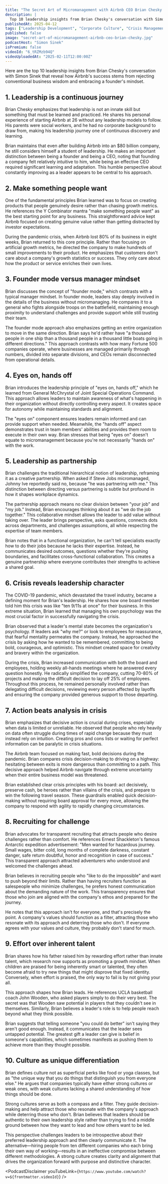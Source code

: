 ```yaml
---
title: "The Secret Art of Micromanagement with Airbnb CEO Brian Chesky | A Bit of Optimism Podcast"
description: |
  Top 10 leadership insights from Brian Chesky's conversation with Simon Sinek that reveal how Airbnb's success stems from rejecting conventional business wisdom and embracing a founder's mindset.
publishedAt: 2025-04-12
tags: ["Leadership Development", "Corporate Culture", "Crisis Management"]
published: false
image: "secret-art-of-micromanagement-airbnb-ceo-brian-chesky.jpg"
podcastHost: "Simon Sinek"
isPremium: false
videoId: "6_tRZMzb94Q"
videoUploadedAt: "2025-02-11T12:00:00Z"
---
```



<PodcastSummaryPageLayout frontmatter={frontmatter}>

Here are the top 10 leadership insights from Brian Chesky's conversation with Simon Sinek that reveal how Airbnb's success stems from rejecting conventional business wisdom and embracing a founder's mindset.

## 1. Leadership is a continuous journey

Brian Chesky emphasizes that leadership is not an innate skill but something that must be learned and practiced. He shares his personal experience of starting Airbnb at 26 without any leadership models to follow. His parents were social workers, and he had no corporate background to draw from, making his leadership journey one of continuous discovery and learning.

Brian maintains that even after building Airbnb into an $80 billion company, he still considers himself a student of leadership. He makes an important distinction between being a founder and being a CEO, noting that founding a company felt relatively intuitive to him, while being an effective CEO required significant learning and adaptation. This humble perspective about constantly improving as a leader appears to be central to his approach.

## 2. Make something people want

One of the fundamental principles Brian learned was to focus on creating products that people genuinely desire rather than chasing growth metrics. He references the Y Combinator mantra "make something people want" as the best starting point for any business. This straightforward advice kept Airbnb focused on creating genuine value rather than getting distracted by investor expectations.

During the pandemic crisis, when Airbnb lost 80% of its business in eight weeks, Brian returned to this core principle. Rather than focusing on artificial growth metrics, he directed the company to make hundreds of small improvements to their product. He emphasizes that customers don't care about a company's growth statistics or success. They only care about how the product or service enriches their own lives.

## 3. Founder mode versus manager mindset

Brian discusses the concept of "founder mode," which contrasts with a typical manager mindset. In founder mode, leaders stay deeply involved in the details of the business without micromanaging. He compares it to a general who fights alongside troops on the battlefield, maintaining enough proximity to understand challenges and provide support while still trusting their team.

The founder mode approach also emphasizes getting an entire organization to move in the same direction. Brian says he'd rather have "a thousand people in one ship than a thousand people in a thousand little boats going in different directions." This approach contrasts with how many Fortune 500 companies operate, where businesses are managed primarily through numbers, divided into separate divisions, and CEOs remain disconnected from operational details.

## 4. Eyes on, hands off

Brian introduces the leadership principle of "eyes on, hands off," which he learned from General McChrystal of Joint Special Operations Command. This approach allows leaders to maintain awareness of what's happening in their organization without directly controlling every aspect. It creates space for autonomy while maintaining standards and alignment.

The "eyes on" component ensures leaders remain informed and can provide support when needed. Meanwhile, the "hands off" aspect demonstrates trust in team members' abilities and provides them room to execute in their own way. Brian stresses that being "eyes on" doesn't equate to micromanagement because you're not necessarily "hands on" with the work.

## 5. Leadership as partnership

Brian challenges the traditional hierarchical notion of leadership, reframing it as a creative partnership. When asked if Steve Jobs micromanaged, Johnny Ive reportedly said no, because "he was partnering with me." This distinction between directing versus partnering is subtle but profound in how it shapes workplace dynamics.

The partnership approach means no clear division between "your job" and "my job." Instead, Brian encourages thinking about it as "we do the job together." This collaborative mindset allows the leader to add value without taking over. The leader brings perspective, asks questions, connects dots across departments, and challenges assumptions, all while respecting the expertise of team members.

Brian notes that in a functional organization, he can't tell specialists exactly how to do their jobs because he lacks their expertise. Instead, he communicates desired outcomes, questions whether they're pushing boundaries, and facilitates cross-functional collaboration. This creates a genuine partnership where everyone contributes their strengths to achieve a shared goal.

## 6. Crisis reveals leadership character

The COVID-19 pandemic, which devastated the travel industry, became a defining moment for Brian's leadership. He shares how one board member told him this crisis was like "ten 9/11s at once" for their business. In this extreme situation, Brian learned that managing his own psychology was the most crucial factor in successfully navigating the crisis.

Brian observed that a leader's mental state becomes the organization's psychology. If leaders ask "why me?" or look to employees for reassurance, that fearful mentality permeates the company. Instead, he approached the crisis by asking how he wanted to be remembered, committing to being bold, courageous, and optimistic. This mindset created space for creativity and bravery within the organization.

During the crisis, Brian increased communication with both the board and employees, holding weekly all-hands meetings where he answered every question honestly. He radically simplified the company, cutting 70-80% of projects and making the difficult decision to lay off 25% of employees. Throughout this process, he remained personally involved rather than delegating difficult decisions, reviewing every person affected by layoffs and ensuring the company provided generous support to those departing.

## 7. Action beats analysis in crisis

Brian emphasizes that decisive action is crucial during crises, especially when data is limited or unreliable. He observed that people who rely heavily on data often struggle during times of rapid change because they must instead rely on intuition. Creating pros and cons lists or waiting for perfect information can be paralytic in crisis situations.

The Airbnb team focused on making fast, bold decisions during the pandemic. Brian compares crisis decision-making to driving on a highway: hesitating between exits is more dangerous than committing to a path. This decisive approach helped Airbnb navigate through extreme uncertainty when their entire business model was threatened.

Brian established clear crisis principles with his board: act decisively, preserve cash, be heroes rather than villains of the crisis, and prepare to win the following travel season. These guardrails enabled quick decision-making without requiring board approval for every move, allowing the company to respond with agility to rapidly changing circumstances.

## 8. Recruiting for challenge

Brian advocates for transparent recruiting that attracts people who desire challenges rather than comfort. He references Ernest Shackleton's famous Antarctic expedition advertisement: "Men wanted for hazardous journey. Small wages, bitter cold, long months of complete darkness, constant danger, safe return doubtful, honor and recognition in case of success." This transparent approach attracted adventurers who understood and welcomed the challenges ahead.

Brian believes in recruiting people who "like to do the impossible" and want to push beyond their limits. Rather than having recruiters function as salespeople who minimize challenges, he prefers honest communication about the demanding nature of the work. This transparency ensures that those who join are aligned with the company's ethos and prepared for the journey.

He notes that this approach isn't for everyone, and that's precisely the point. A company's values should function as a filter, attracting those who resonate with its approach and deterring those who don't. If everyone agrees with your values and culture, they probably don't stand for much.

## 9. Effort over inherent talent

Brian shares how his father raised him by rewarding effort rather than innate talent, which research now supports as promoting a growth mindset. When children are praised for being inherently smart or talented, they often become afraid to try new things that might disprove that fixed identity. Conversely, when effort is praised, the only way to fail is by not giving your all.

This approach shapes how Brian leads. He references UCLA basketball coach John Wooden, who asked players simply to do their very best. The secret was that Wooden saw potential in players that they couldn't see in themselves. Similarly, Brian believes a leader's role is to help people reach beyond what they think possible.

Brian suggests that telling someone "you could do better" isn't saying they aren't good enough. Instead, it communicates that the leader sees untapped potential. The greatest gift a leader can give is belief in someone's capabilities, which sometimes manifests as pushing them to achieve more than they thought possible.

## 10. Culture as unique differentiation

Brian defines culture not as superficial perks like food or yoga classes, but as "the unique way that you do things that distinguish you from everyone else." He argues that companies typically have either strong cultures or weak ones, with weak cultures lacking a shared understanding of how things should be done.

Strong cultures serve as both a compass and a filter. They guide decision-making and help attract those who resonate with the company's approach while deterring those who don't. Brian believes that leaders should be authentic to their own leadership style rather than trying to find a middle ground between how they want to lead and how others want to be led.

This perspective challenges leaders to be introspective about their preferred leadership approach and then clearly communicate it. The alternative—hiring people from ten different companies who each bring their own way of working—results in an ineffective compromise between different methodologies. A strong culture creates clarity and alignment that drives the organization forward with purpose and distinctive character.

<PodcastDisclaimer
  youTubeLink={`https://www.youtube.com/watch?v=${frontmatter.videoId}`}
/>

</PodcastSummaryPageLayout>
